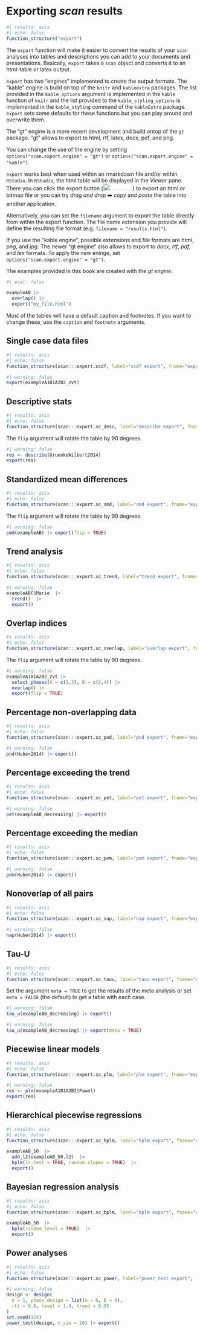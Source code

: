 # Exporting *scan* results {#sec-export}

```r
#| results: asis
#| echo: false
function_structure("export")
```

The `export` function will make it easier to convert the results of your `scan` analyses into tables and descriptions you can add to your documents and presentations. Basically, `export` takes a `scan` object and converts it to an html-table or latex output.

::: callout-note
`export` has two "engines" implemented to create the output formats. The "kable" engine is build on top of the `knitr` and `kableextra` packages. The list provided in the `kable_options` argument is implemented in the `kable` function of `knitr` and the list provided to the `kable_styling_options` is implemented in the `kable_styling` command of the `kableExtra` package. `export` sets some defaults for these functions but you can play around and overwrite them.

The "gt" engine is a more recent development and build ontop of the `gt` package. "gt" allows to export to html, rtf, latex, docx, pdf, and png.

You can change the use of the engine by setting `options("scan.export.engine" = "gt")` or `options("scan.export.engine" = "kable")`.
:::

`export` works best when used within an rmarkdown file and/or within `RStudio`. In `RStudio`, the html table will be displayed in the *Viewer* pane. There you can click the export button (![](images/Screenshot%202023-08-02%20at%2013.31.05.png){width="78" height="18"}) to export an html or bitmap file or you can try *drag and drop* ➡️ *copy* and *paste* the table into another application.

Alternatively, you can set the `filename` argument to export the table directly from within the export function. The file name extension you provide will define the resulting file format (e.g. `filename = "results.html"`).

If you use the "kable engine", possible extensions and file formats are *html*, *png*, and *jpg*. The newer "gt engine" also allows to export to *docx*, *rtf*, *pdf*, and *tex* formats. To apply the new eninge, set `options("scan.export.engine" = "gt")`.

The examples provided in this book are created with the *gt engine*.

```r
#| eval: false

exampleAB |> 
  overlap() |> 
  export("my_file.html")
```

Most of the tables will have a default caption and footnotes. If you want to change these, use the `caption` and `footnote` arguments.

## Single case data files

```r
#| results: asis
#| echo: false
function_structure(scan:::export.scdf, label="scdf export", fname="export")
```

```r
#| warning: false
export(exampleA1B1A2B2_zvt)
```

## Descriptive stats

```r
#| results: asis
#| echo: false
function_structure(scan:::export.sc_desc, label="describe export", fname="export")
```

The `flip` argument will rotate the table by 90 degrees.

```r
#| warning: false
res <- describe(GruenkeWilbert2014)
export(res)
```

## Standardized mean differences

```r
#| results: asis
#| echo: false
function_structure(scan:::export.sc_smd, label="smd export", fname="export")
```

The `flip` argument will rotate the table by 90 degrees.

```r
#| warning: false
smd(exampleAB) |> export(flip = TRUE)
```

## Trend analysis

```r
#| results: asis
#| echo: false
function_structure(scan:::export.sc_trend, label="trend export", fname="export")
```

```r
#| warning: false
exampleABC$Marie  |> 
  trend()  |> 
  export()
```

## Overlap indices

```r
#| results: asis
#| echo: false
function_structure(scan:::export.sc_overlap, label="overlap export", fname="export")
```

The `flip` argument will rotate the table by 90 degrees.

```r
#| warning: false
exampleA1B1A2B2_zvt |> 
  select_phases(A = c(1,3), B = c(2,4)) |> 
  overlap() |> 
  export(flip = TRUE)
```

## Percentage non-overlapping data

```r
#| results: asis
#| echo: false
function_structure(scan:::export.sc_pnd, label="pnd export", fname="export")
```

```r
#| warning: false
pnd(Huber2014) |> export()
```

## Percentage exceeding the trend

```r
#| results: asis
#| echo: false
function_structure(scan:::export.sc_pet, label="pet export", fname="export")
```

```r
#| warning: false
pet(exampleAB_decreasing) |> export()
```

## Percentage exceeding the median

```r
#| results: asis
#| echo: false
function_structure(scan:::export.sc_pem, label="pem export", fname="export")
```

```r
#| warning: false
pem(Huber2014) |> export()
```

## Nonoverlap of all pairs

```r
#| results: asis
#| echo: false
function_structure(scan:::export.sc_nap, label="nap export", fname="export")
```

```r
#| warning: false
nap(Huber2014) |> export()
```

## Tau-U

```r
#| results: asis
#| echo: false
function_structure(scan:::export.sc_tauu, label="tauu export", fname="export")
```

Set the argument `meta = TRUE` to get the results of the meta analysis or set `meta = FALSE` (the default) to get a table with each case.

```r
#| warning: false
tau_u(exampleAB_decreasing) |> export()
```

```r
#| warning: false
tau_u(exampleAB_decreasing) |> export(meta = TRUE)
```

## Piecewise linear models

```r
#| results: asis
#| echo: false
function_structure(scan:::export.sc_plm, label="plm export", fname="export")
```

```r
#| warning: false
res <- plm(exampleA1B1A2B2$Pawel)
export(res)
```

## Hierarchical piecewise regressions

```r
#| results: asis
#| echo: false
function_structure(scan:::export.sc_hplm, label="hplm export", fname="export")
```

```r
exampleAB_50  |> 
  add_l2(exampleAB_50.l2)  |> 
  hplm(lr.test = TRUE, random.slopes = TRUE)  |> 
  export()
```

## Bayesian regression analysis

```r
#| results: asis
#| echo: false
function_structure(scan:::export.sc_bplm, label="bplm export", fname="export")
```

```r
exampleAB_50  |> 
  bplm(random_level = TRUE)  |> 
  export()
```

## Power analyses

```r
#| results: asis
#| echo: false
function_structure(scan:::export.sc_power, label="power_test export", fname="export")
```

```r
#| warning: false
design <- design(
  n = 1, phase_design = list(A = 6, B = 9),
  rtt = 0.8, level = 1.4, trend = 0.05
)
set.seed(124)
power_test(design, n_sim = 10) |> export()
```
